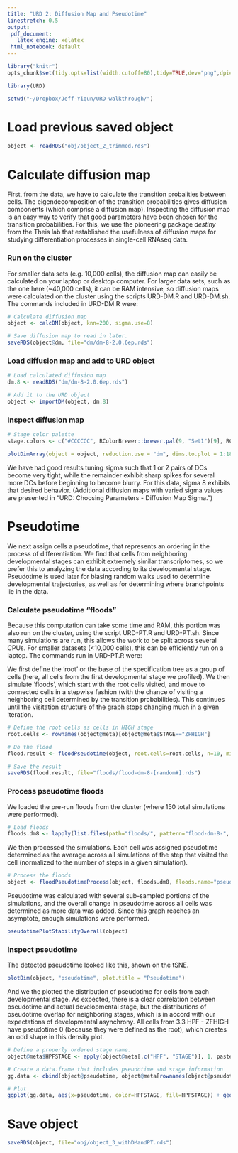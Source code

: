 ```yaml
---
title: "URD 2: Diffusion Map and Pseudotime"
linestretch: 0.5
output:
 pdf_document:
   latex_engine: xelatex
 html_notebook: default
---
```


\fontsize{8}{18}

```r
library("knitr")
opts_chunk$set(tidy.opts=list(width.cutoff=80),tidy=TRUE,dev="png",dpi=150)
```

```r
library(URD)
```

```r
setwd("~/Dropbox/Jeff-Yiqun/URD-walkthrough/")
```

# Load previous saved object

```r
object <- readRDS("obj/object_2_trimmed.rds")
```

# Calculate diffusion map

First, from the data, we have to calculate the transition probalities between cells. The eigendecomposition of the transition probabilities gives diffusion components (which comprise a diffusion map). Inspecting the diffusion map is an easy way to verify that good parameters have been chosen for the transition probabilities. For this, we use the pioneering package *destiny* from the Theis lab that established the usefulness of diffusion maps for studying differentiation processes in single-cell RNAseq data.

### Run on the cluster

For smaller data sets (e.g. 10,000 cells), the diffusion map can easily be calculated on your laptop or desktop computer. For larger data sets, such as the one here (~40,000 cells), it can be RAM intensive, so diffusion maps were calculated on the cluster using the scripts URD-DM.R and URD-DM.sh. The commands included in URD-DM.R were:

```r
# Calculate diffusion map
object <- calcDM(object, knn=200, sigma.use=8)

# Save diffusion map to read in later.
saveRDS(object@dm, file="dm/dm-8-2.0.6ep.rds")
```

### Load diffusion map and add to URD object

```r
# Load calculated diffusion map
dm.8 <- readRDS("dm/dm-8-2.0.6ep.rds")

# Add it to the URD object
object <- importDM(object, dm.8)
```

### Inspect diffusion map

```r
# Stage color palette
stage.colors <- c("#CCCCCC", RColorBrewer::brewer.pal(9, "Set1")[9], RColorBrewer::brewer.pal(12, "Paired")[c(9,10,7,8,5,6,3,4,1,2)])

plotDimArray(object = object, reduction.use = "dm", dims.to.plot = 1:18, label="stage.nice", plot.title="", outer.title="STAGE - Diffusion Map Sigma 8", legend=F, alpha=0.3, discrete.colors=stage.colors)
```

We have had good results tuning sigma such that 1 or 2 pairs of DCs become very tight, while the remainder exhibit sharp spikes for several more DCs before beginning to become blurry. For this data, sigma 8 exhibits that desired behavior. (Additional diffusion maps with varied sigma values are presented in "URD: Choosing Parameters - Diffusion Map Sigma.")

# Pseudotime

We next assign cells a pseudotime, that represents an ordering in the process of differentiation. We find that cells from neighboring developmental stages can exhibit extremely similar transcriptomes, so we prefer this to analyzing the data according to its developmental stage. Pseudotime is used later for biasing random walks used to determine developmental trajectories, as well as for determining where branchpoints lie in the data.

### Calculate pseudotime "floods"

Because this computation can take some time and RAM, this portion was also run on the cluster, using the script URD-PT.R and URD-PT.sh. Since many simulations are run, this allows the work to be split across several CPUs. For smaller datasets (<10,000 cells), this can be efficiently run on a laptop. The commands run in URD-PT.R were:

We first define the 'root' or the base of the specification tree as a group of cells (here, all cells from the first developmental stage we profiled). We then simulate 'floods', which start with the root cells visited, and move to connected cells in a stepwise fashion (with the chance of visiting a neighboring cell determined by the transition probabilities). This continues until the visitation structure of the graph stops changing much in a given iteration.

```r
# Define the root cells as cells in HIGH stage
root.cells <- rownames(object@meta)[object@meta$STAGE=="ZFHIGH"]

# Do the flood
flood.result <- floodPseudotime(object, root.cells=root.cells, n=10, minimum.cells.flooded=2, verbose=T)

# Save the result
saveRDS(flood.result, file="floods/flood-dm-8-[random#].rds")
```

### Process pseudotime floods

We loaded the pre-run floods from the cluster (where 150 total simulations were performed). 

```r
# Load floods
floods.dm8 <- lapply(list.files(path="floods/", pattern="flood-dm-8-", full.names=T), readRDS)
```

We then processed the simulations. Each cell was assigned pseudotime determined as the average across all simulations of the step that visited the cell (normalized to the number of steps in a given simulation).

```r
# Process the floods
object <- floodPseudotimeProcess(object, floods.dm8, floods.name="pseudotime", max.frac.NA=0.4, pseudotime.fun=mean, stability.div=20)
```

Pseudotime was calculated with several sub-sampled portions of the simulations, and the overall change in pseudotime across all cells was determined as more data was added. Since this graph reaches an asymptote, enough simulations were performed.

```r
pseudotimePlotStabilityOverall(object)
```

### Inspect pseudotime

The detected pseudotime looked like this, shown on the tSNE.

```r
plotDim(object, "pseudotime", plot.title = "Pseudotime")
```

And we the plotted the distribution of pseudotime for cells from each developmental stage. As expected, there is a clear correlation between pseudotime and actual developmental stage, but the distributions of pseudotime overlap for neighboring stages, which is in accord with our expectations of developmental asynchrony. All cells from 3.3 HPF - ZFHIGH have pseudotime 0 (because they were defined as the root), which creates an odd shape in this density plot.

```r
# Define a properly ordered stage name.
object@meta$HPFSTAGE <- apply(object@meta[,c("HPF", "STAGE")], 1, paste0, collapse="-", sep="")

# Create a data.frame that includes pseudotime and stage information
gg.data <- cbind(object@pseudotime, object@meta[rownames(object@pseudotime),])

# Plot
ggplot(gg.data, aes(x=pseudotime, color=HPFSTAGE, fill=HPFSTAGE)) + geom_density(alpha=0.4) + theme_bw()
```

# Save object

```r
saveRDS(object, file="obj/object_3_withDMandPT.rds")
```